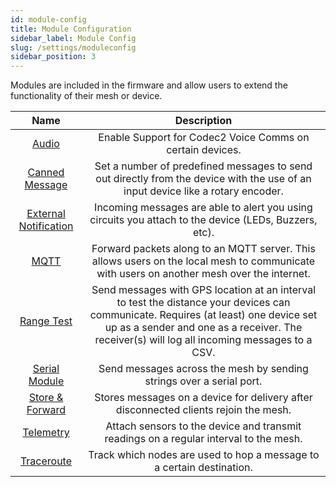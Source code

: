 ```yaml
---
id: module-config
title: Module Configuration
sidebar_label: Module Config
slug: /settings/moduleconfig
sidebar_position: 3
---
```


Modules are included in the firmware and allow users to extend the functionality of their mesh or device.

|                                    Name                                    |                                                                                                             Description                                                                                                             |
| :------------------------------------------------------------------------: | :---------------------------------------------------------------------------------------------------------------------------------------------------------------------------------------------------------------------------------: |
|                 [Audio](/docs/settings/moduleconfig/audio)                 |                                                                                      Enable Support for Codec2 Voice Comms on certain devices.                                                                                      |
|        [Canned Message](/docs/settings/moduleconfig/canned-message)        |                                                   Set a number of predefined messages to send out directly from the device with the use of an input device like a rotary encoder.                                                   |
| [External Notification](/docs/settings/moduleconfig/external-notification) |                                                                Incoming messages are able to alert you using circuits you attach to the device (LEDs, Buzzers, etc).                                                                |
|                  [MQTT](/docs/settings/moduleconfig/mqtt)                  |                                              Forward packets along to an MQTT server. This allows users on the local mesh to communicate with users on another mesh over the internet.                                              |
|            [Range Test](/docs/settings/moduleconfig/range-test)            | Send messages with GPS location at an interval to test the distance your devices can communicate. Requires (at least) one device set up as a sender and one as a receiver. The receiver(s) will log all incoming messages to a CSV. |
|            [Serial Module](/docs/settings/moduleconfig/serial)             |                                                                                Send messages across the mesh by sending strings over a serial port.                                                                                 |
|  [Store & Forward](/docs/settings/moduleconfig/store-and-forward-module)   |                                                                         Stores messages on a device for delivery after disconnected clients rejoin the mesh.                                                                        |
|             [Telemetry](/docs/settings/moduleconfig/telemetry)             |                                                                        Attach sensors to the device and transmit readings on a regular interval to the mesh.                                                                        |
|            [Traceroute](/docs/settings/moduleconfig/traceroute)            |                                                                                Track which nodes are used to hop a message to a certain destination.                                                                                |

